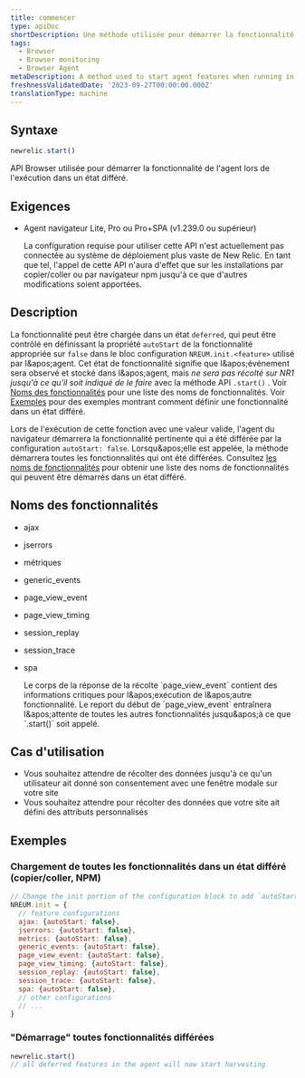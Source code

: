 ```yaml
---
title: commencer
type: apiDoc
shortDescription: Une méthode utilisée pour démarrer la fonctionnalité de l'agent lors de l'exécution dans un état différé
tags:
  - Browser
  - Browser monitoring
  - Browser Agent
metaDescription: A method used to start agent features when running in a deferred state
freshnessValidatedDate: '2023-09-27T00:00:00.000Z'
translationType: machine
---
```


## Syntaxe

```js
newrelic.start()
```

API Browser utilisée pour démarrer la fonctionnalité de l'agent lors de l'exécution dans un état différé.

## Exigences

* Agent navigateur Lite, Pro ou Pro+SPA (v1.239.0 ou supérieur)

  <Callout variant="important">
    La configuration requise pour utiliser cette API n'est actuellement pas connectée au système de déploiement plus vaste de New Relic. En tant que tel, l'appel de cette API n'aura d'effet que sur les installations par copier/coller ou par navigateur npm jusqu'à ce que d'autres modifications soient apportées.
  </Callout>

## Description

La fonctionnalité peut être chargée dans un état `deferred`, qui peut être contrôlé en définissant la propriété `autoStart` de la fonctionnalité appropriée sur `false` dans le bloc configuration `NREUM.init.<feature>` utilisé par l&amp;apos;agent. Cet état de fonctionnalité signifie que l&amp;apos;événement sera observé et stocké dans l&amp;apos;agent, mais *ne sera pas récolté sur NR1 jusqu'à ce qu'il soit indiqué de le faire* avec la méthode API `.start()` . Voir [Noms des fonctionnalités](#feature-names) pour une liste des noms de fonctionnalités. Voir [Exemples](#examples) pour des exemples montrant comment définir une fonctionnalité dans un état différé.

Lors de l'exécution de cette fonction avec une valeur valide, l'agent du navigateur démarrera la fonctionnalité pertinente qui a été différée par la configuration `autoStart: false`. Lorsqu&amp;apos;elle est appelée, la méthode démarrera toutes les fonctionnalités qui ont été différées. Consultez [les noms de fonctionnalités](#feature-names) pour obtenir une liste des noms de fonctionnalités qui peuvent être démarrés dans un état différé.

## Noms des fonctionnalités

* ajax

* jserrors

* métriques

* generic\_events

* page\_view\_event

* page\_view\_timing

* session\_replay

* session\_trace

* spa

  <Callout variant="important">
    Le corps de la réponse de la récolte `page_view_event` contient des informations critiques pour l&amp;apos;exécution de l&amp;apos;autre fonctionnalité. Le report du début de `page_view_event` entraînera l&amp;apos;attente de toutes les autres fonctionnalités jusqu&amp;apos;à ce que `.start()` soit appelé.
  </Callout>

## Cas d'utilisation

* Vous souhaitez attendre de récolter des données jusqu'à ce qu'un utilisateur ait donné son consentement avec une fenêtre modale sur votre site
* Vous souhaitez attendre pour récolter des données que votre site ait défini des attributs personnalisés

## Exemples

### Chargement de toutes les fonctionnalités dans un état différé (copier/coller, NPM)

```js
// Change the init portion of the configuration block to add `autoStart: false` to any features desired to load in a deferred state
NREUM.init = {
  // feature configurations
  ajax: {autoStart: false},
  jserrors: {autoStart: false},
  metrics: {autoStart: false},
  generic_events: {autoStart: false},
  page_view_event: {autoStart: false},
  page_view_timing: {autoStart: false},
  session_replay: {autoStart: false},
  session_trace: {autoStart: false},
  spa: {autoStart: false},
  // other configurations
  // ...
}
```

### &quot;Démarrage&quot; toutes fonctionnalités différées

```js
newrelic.start()
// all deferred features in the agent will now start harvesting
```